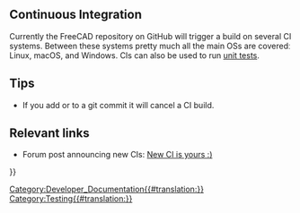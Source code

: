 <languages/>

{{Docnav
|[[FreeCAD_Build_Tool|FreeCAD Build Tool]]
|[[Branding|Branding]]
}}

{{TOCright}}

== Continuous Integration ==

Currently the FreeCAD repository on GitHub will trigger a build on several CI systems. Between these systems pretty much all the main OSs are coveredː Linux, macOS, and Windows. CIs can also be used to run [[Testing|unit tests]].

== Tips ==

* If you add {{Incode|[skip ci]}} or {{Incode|[ci skip]}} to a git commit it will cancel a CI build.

== Relevant links ==

* Forum post announcing new CIs: [https://forum.freecad.org/viewtopic.php?p=657956 New CI is yours :)]


{{Docnav
|[[FreeCAD_Build_Tool|FreeCAD Build Tool]]
|[[Branding|Branding]]
}}

{{Userdocnavi{{#translation:}}}}
[[Category:Developer_Documentation{{#translation:}}]]
[[Category:Testing{{#translation:}}]]
{{clear}}